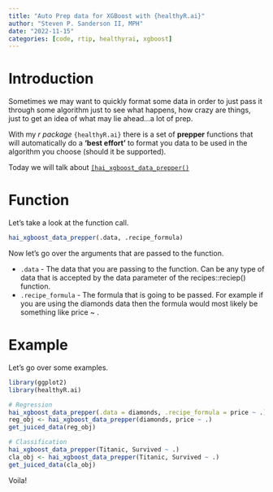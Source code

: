 ```yaml
---
title: "Auto Prep data for XGBoost with {healthyR.ai}"
author: "Steven P. Sanderson II, MPH"
date: "2022-11-15"
categories: [code, rtip, healthyrai, xgboost]
---
```


# Introduction

Sometimes we may want to quickly format some data in order to just pass it through some algorithm just to see what happens, how crazy are things, just to get an idea of what may lie ahead...a lot of prep.

With my _r package_ `{healthyR.ai}` there is a set of __prepper__ functions that will automatically do a __'best effort'__ to format you data to be used in the algorithm you choose (should it be supported).

Today we will talk about [`[hai_xgboost_data_prepper()`](https://www.spsanderson.com/healthyR.ai/reference/hai_xgboost_data_prepper.html)

# Function

Let's take a look at the function call.

```r
hai_xgboost_data_prepper(.data, .recipe_formula)
```

Now let's go over the arguments that are passed to the function.

*  `.data` - The data that you are passing to the function. Can be any type of data that is accepted by the data parameter of the recipes::reciep() function.
*  `.recipe_formula` - The formula that is going to be passed. For example if you are using the diamonds data then the formula would most likely be something like price ~ .

# Example

Let's go over some examples.

```r
library(ggplot2)
library(healthyR.ai)

# Regression
hai_xgboost_data_prepper(.data = diamonds, .recipe_formula = price ~ .)
reg_obj <- hai_xgboost_data_prepper(diamonds, price ~ .)
get_juiced_data(reg_obj)

# Classification
hai_xgboost_data_prepper(Titanic, Survived ~ .)
cla_obj <- hai_xgboost_data_prepper(Titanic, Survived ~ .)
get_juiced_data(cla_obj)

```

Voila!